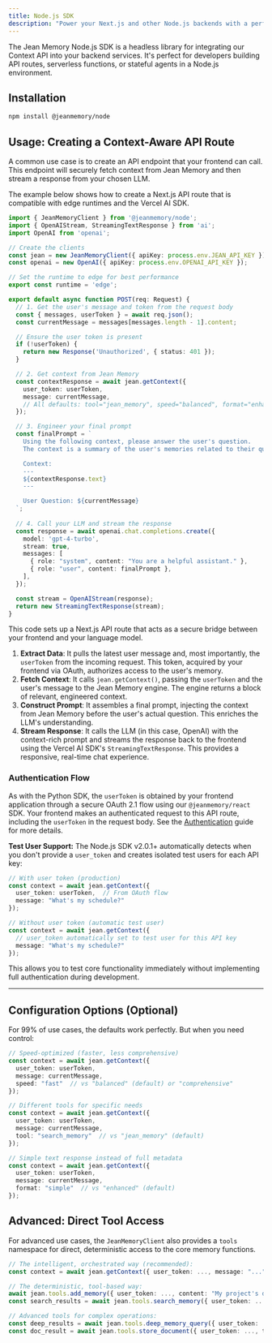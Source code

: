 ```yaml
---
title: Node.js SDK
description: "Power your Next.js and other Node.js backends with a perfect memory."
---
```


The Jean Memory Node.js SDK is a headless library for integrating our Context API into your backend services. It's perfect for developers building API routes, serverless functions, or stateful agents in a Node.js environment.

## Installation

```bash
npm install @jeanmemory/node
```

## Usage: Creating a Context-Aware API Route

A common use case is to create an API endpoint that your frontend can call. This endpoint will securely fetch context from Jean Memory and then stream a response from your chosen LLM.

The example below shows how to create a Next.js API route that is compatible with edge runtimes and the Vercel AI SDK.

```typescript {{ title: 'pages/api/chat.ts' }}
import { JeanMemoryClient } from '@jeanmemory/node';
import { OpenAIStream, StreamingTextResponse } from 'ai';
import OpenAI from 'openai';

// Create the clients
const jean = new JeanMemoryClient({ apiKey: process.env.JEAN_API_KEY });
const openai = new OpenAI({ apiKey: process.env.OPENAI_API_KEY });

// Set the runtime to edge for best performance
export const runtime = 'edge';

export default async function POST(req: Request) {
  // 1. Get the user's message and token from the request body
  const { messages, userToken } = await req.json();
  const currentMessage = messages[messages.length - 1].content;

  // Ensure the user token is present
  if (!userToken) {
    return new Response('Unauthorized', { status: 401 });
  }

  // 2. Get context from Jean Memory
  const contextResponse = await jean.getContext({
    user_token: userToken,
    message: currentMessage,
    // All defaults: tool="jean_memory", speed="balanced", format="enhanced"
  });

  // 3. Engineer your final prompt
  const finalPrompt = `
    Using the following context, please answer the user's question.
    The context is a summary of the user's memories related to their question.

    Context:
    ---
    ${contextResponse.text}
    ---

    User Question: ${currentMessage}
  `;
  
  // 4. Call your LLM and stream the response
  const response = await openai.chat.completions.create({
    model: 'gpt-4-turbo',
    stream: true,
    messages: [
      { role: "system", content: "You are a helpful assistant." },
      { role: "user", content: finalPrompt },
    ],
  });

  const stream = OpenAIStream(response);
  return new StreamingTextResponse(stream);
}
```

This code sets up a Next.js API route that acts as a secure bridge between your frontend and your language model.
1.  **Extract Data**: It pulls the latest user message and, most importantly, the `userToken` from the incoming request. This token, acquired by your frontend via OAuth, authorizes access to the user's memory.
2.  **Fetch Context**: It calls `jean.getContext()`, passing the `userToken` and the user's message to the Jean Memory engine. The engine returns a block of relevant, engineered context.
3.  **Construct Prompt**: It assembles a final prompt, injecting the context from Jean Memory before the user's actual question. This enriches the LLM's understanding.
4.  **Stream Response**: It calls the LLM (in this case, OpenAI) with the context-rich prompt and streams the response back to the frontend using the Vercel AI SDK's `StreamingTextResponse`. This provides a responsive, real-time chat experience.

### Authentication Flow

As with the Python SDK, the `userToken` is obtained by your frontend application through a secure OAuth 2.1 flow using our `@jeanmemory/react` SDK. Your frontend makes an authenticated request to this API route, including the `userToken` in the request body. See the [Authentication](/authentication) guide for more details.

**Test User Support:** The Node.js SDK v2.0.1+ automatically detects when you don't provide a `user_token` and creates isolated test users for each API key:

```typescript
// With user token (production)
const context = await jean.getContext({
  user_token: userToken,  // From OAuth flow
  message: "What's my schedule?"
});

// Without user token (automatic test user)
const context = await jean.getContext({
  // user_token automatically set to test user for this API key
  message: "What's my schedule?"
});
```

This allows you to test core functionality immediately without implementing full authentication during development.

---

## Configuration Options (Optional)

For 99% of use cases, the defaults work perfectly. But when you need control:

```typescript
// Speed-optimized (faster, less comprehensive)
const context = await jean.getContext({
  user_token: userToken,
  message: currentMessage,
  speed: "fast"  // vs "balanced" (default) or "comprehensive"
});

// Different tools for specific needs
const context = await jean.getContext({
  user_token: userToken,
  message: currentMessage,
  tool: "search_memory"  // vs "jean_memory" (default)
});

// Simple text response instead of full metadata
const context = await jean.getContext({
  user_token: userToken,
  message: currentMessage,
  format: "simple"  // vs "enhanced" (default)
});
```

## Advanced: Direct Tool Access

For advanced use cases, the `JeanMemoryClient` also provides a `tools` namespace for direct, deterministic access to the core memory functions.

```typescript
// The intelligent, orchestrated way (recommended):
const context = await jean.getContext({ user_token: ..., message: "..." });

// The deterministic, tool-based way:
await jean.tools.add_memory({ user_token: ..., content: "My project's deadline is next Friday." });
const search_results = await jean.tools.search_memory({ user_token: ..., query: "project deadlines" });

// Advanced tools for complex operations:
const deep_results = await jean.tools.deep_memory_query({ user_token: ..., query: "complex relationship query" });
const doc_result = await jean.tools.store_document({ user_token: ..., title: "Meeting Notes", content: "...", document_type: "markdown" });
```
